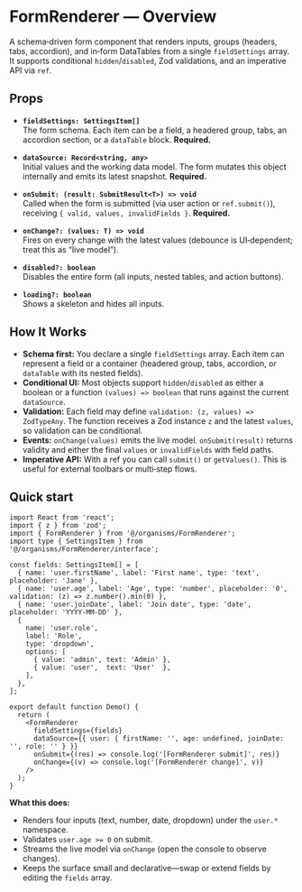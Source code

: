 

<Meta title="organisms/FormRenderer/Overview" />

# FormRenderer — Overview
A schema‑driven form component that renders inputs, groups (headers, tabs, accordion), and in‑form DataTables from a single `fieldSettings` array. It supports conditional `hidden`/`disabled`, Zod validations, and an imperative API via `ref`.


## Props

- **`fieldSettings: SettingsItem[]`**  
  The form schema. Each item can be a field, a headered group, tabs, an accordion section, or a `dataTable` block. **Required.**

- **`dataSource: Record<string, any>`**  
  Initial values and the working data model. The form mutates this object internally and emits its latest snapshot. **Required.**

- **`onSubmit: (result: SubmitResult<T>) => void`**  
  Called when the form is submitted (via user action or `ref.submit()`), receiving `{ valid, values, invalidFields }`. **Required.**

- **`onChange?: (values: T) => void`**  
  Fires on every change with the latest values (debounce is UI‑dependent; treat this as “live model”).

- **`disabled?: boolean`**  
  Disables the entire form (all inputs, nested tables, and action buttons).

- **`loading?: boolean`**  
  Shows a skeleton and hides all inputs.


## How It Works

- **Schema first:** You declare a single `fieldSettings` array. Each item can represent a field or a container (headered group, tabs, accordion, or `dataTable` with its nested fields).  
- **Conditional UI:** Most objects support `hidden`/`disabled` as either a boolean or a function `(values) => boolean` that runs against the current `dataSource`.  
- **Validation:** Each field may define `validation: (z, values) => ZodTypeAny`. The function receives a Zod instance `z` and the latest `values`, so validation can be conditional.  
- **Events:** `onChange(values)` emits the live model. `onSubmit(result)` returns validity and either the final `values` or `invalidFields` with field paths.  
- **Imperative API:** With a ref you can call `submit()` or `getValues()`. This is useful for external toolbars or multi‑step flows.


## Quick start

```tsx
import React from 'react';
import { z } from 'zod';
import { FormRenderer } from '@/organisms/FormRenderer';
import type { SettingsItem } from '@/organisms/FormRenderer/interface';

const fields: SettingsItem[] = [
  { name: 'user.firstName', label: 'First name', type: 'text', placeholder: 'Jane' },
  { name: 'user.age', label: 'Age', type: 'number', placeholder: '0', validation: (z) => z.number().min(0) },
  { name: 'user.joinDate', label: 'Join date', type: 'date', placeholder: 'YYYY-MM-DD' },
  {
    name: 'user.role',
    label: 'Role',
    type: 'dropdown',
    options: [
      { value: 'admin', text: 'Admin' },
      { value: 'user',  text: 'User'  },
    ],
  },
];

export default function Demo() {
  return (
    <FormRenderer
      fieldSettings={fields}
      dataSource={{ user: { firstName: '', age: undefined, joinDate: '', role: '' } }}
      onSubmit={(res) => console.log('[FormRenderer submit]', res)}
      onChange={(v) => console.log('[FormRenderer change]', v)}
    />
  );
}
```

**What this does:**  
- Renders four inputs (text, number, date, dropdown) under the `user.*` namespace.  
- Validates `user.age >= 0` on submit.  
- Streams the live model via `onChange` (open the console to observe changes).  
- Keeps the surface small and declarative—swap or extend fields by editing the `fields` array.
